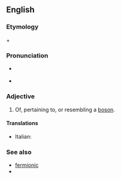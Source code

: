 ==English==

===Etymology===
{{en-term|boson}} + {{en-term|-ic}}

===Pronunciation===
* {{a|US}} {{IPA|boʊˈsɑnɪk}}
* {{rhymes|ɒnɪk}}

===Adjective===
{{en-adj}}

# {{quantum physics}} Of, pertaining to, or resembling a [[boson]].

====Translations====
{{trans-top|of, pertaining to, or resembling a boson}}
* Italian: {{t-|it|bosonico}}
{{trans-mid}}
{{trans-bottom}}

===See also===
* [[fermionic]]
* {{projectlink|wikipedia|Boson}}